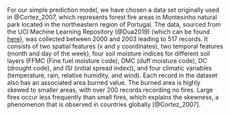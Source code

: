 For our simple prediction model, we have chosen a data set originally used in @Cortez_2007, which represents forest fire areas in Montesinho natural park located in the northeastern region of Portugal. The data, sourced from the UCI Machine Learning Repository (@Dua2019) (which can be found [here](https://archive.ics.uci.edu/ml/datasets/forest+fires)), was collected between 2000 and 2003 leading to 517 records.  It consists of two spatial features (x and y coordinates), two temporal features (month and day of the week), four soil moisture indices for different soil layers (FFMC (Fine fuel moisture code), DMC (duff moisture code), DC (drought code), and ISI (initial spread index)), and four climatic variables (temperature, rain, relative humidity, and wind). Each record in the dataset also has an associated area burned value. The burned area is highly skewed to smaller areas, with over 200 records recording no fires. Large fires occur less frequently than small fires, which explains the skewness, a phenomenon that is observed in countries globally [@Cortez_2007].
